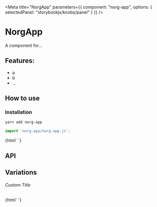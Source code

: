 

<Meta 
  title="NorgApp"
  parameters={{
    component: "norg-app",
    options: { selectedPanel: "storybookjs/knobs/panel" }
  }}
/>

# NorgApp

A component for...

## Features:

- a
- b
- ...

## How to use

### Installation

```bash
yarn add norg-app
```

```js
import 'norg-app/norg-app.js';
```

<Preview withToolbar>
  <Story name="Simple">
    {html`
      <norg-app></norg-app>
    `}
  </Story>
</Preview>

## API

<Props of="norg-app" />

## Variations

###### Custom Title

<Story name="Custom Title">
  {html`
    <norg-app .title=${'Hello World'}></norg-app>
  `}
</Story>

